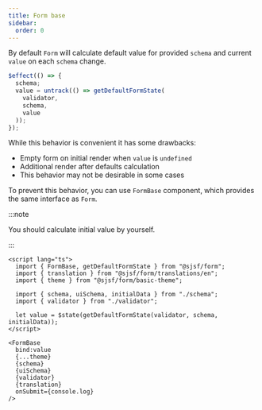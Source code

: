 ```yaml
---
title: Form base
sidebar:
  order: 0
---
```


By default `Form` will calculate default value for provided `schema` and current `value` on each `schema` change.

```typescript
$effect(() => {
  schema;
  value = untrack(() => getDefaultFormState(
    validator,
    schema,
    value
  ));
});
```

While this behavior is convenient it has some drawbacks:

- Empty form on initial render when `value` is `undefined`
- Additional render after defaults calculation
- This behavior may not be desirable in some cases

To prevent this behavior, you can use `FormBase` component,
which provides the same interface as `Form`.

:::note

You should calculate initial value by yourself.

:::

```svelte
<script lang="ts">
  import { FormBase, getDefaultFormState } from "@sjsf/form";
  import { translation } from "@sjsf/form/translations/en";
  import { theme } from "@sjsf/form/basic-theme";

  import { schema, uiSchema, initialData } from "./schema";
  import { validator } from "./validator";

  let value = $state(getDefaultFormState(validator, schema, initialData));
</script>

<FormBase
  bind:value
  {...theme}
  {schema}
  {uiSchema}
  {validator}
  {translation}
  onSubmit={console.log}
/>
```

